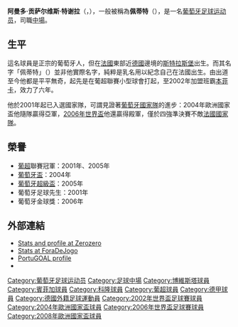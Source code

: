 {{noteta
|G1=uefa
|G2=Football
|G3=葡超
|T=zh-hans:佩蒂特;zh-hk:比堤;zh-tw:佩蒂特;
|1=zh-hans:佩蒂特;zh-hk:比堤;zh-tw:佩蒂特;
}}
{{Football player infobox
| playername = 佩蒂特<br />''Petit''
| image = [[File:Petit_POR.jpg|250px]]
| fullname = Armando Gonçalves Teixeira
| englishfullname = 
| height = {{height|m=1.78}}
| nickname = 
| dateofbirth = {{birth date and age|1976|9|25}}
| cityofbirth = [[斯特拉斯堡|斯特拉斯堡]]
| countryofbirth = {{FRA}}
|currentclub = [[比蘭倫斯SAD|比蘭倫斯]] (coach)
| position = [[中场|中场]]
|youthyears1 = 1986–1987 | youthclubs1 = Bom Pastor
|youthyears2 = 1987–1995 | youthclubs2 = [[博維斯塔足球會|博維斯塔]]
|years1 = 1995–1996 | clubs1 = {{le|AD Esposende||Esposende}} | caps1 = 26 | goals1 = 1
|years2 = 1996–1997 | clubs2 = {{le|Gondomar S.C.||Gondomar}} | caps2 = 13 | goals2 = 2
|years3 = 1997–1998 | clubs3 = {{le|C.F. União de Lamas||União Lamas}} | caps3 = 31 | goals3 = 3
|years4 = 1998–1999 | clubs4 = {{le|AD Esposende||Esposende}} | caps4 = 30 | goals4 = 3
|years5 = 1999–2000 | clubs5 = [[吉爾維森特足球俱樂部|吉爾維森特]] | caps5 = 30 | goals5 = 4
|years6 = 2000–2002 | clubs6 = [[博維斯塔足球會|博維斯塔]] | caps6 = 51 | goals6 = 7
|years7 = 2002–2008 | clubs7 = [[本菲卡足球俱乐部|本菲卡]] | caps7 = 148 | goals7 = 12
|years8 = 2008–2012 | clubs8 = [[科隆足球俱樂部|科隆]] | caps8 = 87 | goals8 = 5
|years9 = 2012–2013 | clubs9 = [[博維斯塔足球會|博維斯塔]] | caps9 = 8 | goals9 = 2
|totalcaps = 424 | totalgoals = 39
|nationalyears1 = 2001–2008 | nationalteam1 = [[葡萄牙國家足球隊|葡萄牙]] | nationalcaps1 = 57 | nationalgoals1 = 4
|manageryears1 = 2012–2015 | managerclubs1 = [[博維斯塔足球會|博維斯塔]]
|manageryears2 = 2015–2017 | managerclubs2 = [[唐迪拉體育會|唐迪拉]]
|manageryears3 = 2017 | managerclubs3 = [[莫雷倫斯足球俱樂部|莫雷倫斯]]
|manageryears4 = 2017–2018 | managerclubs4 = [[費利拿柏蘇斯足球會|費利拿柏蘇斯]]
|manageryears5 = 2018 | managerclubs5 = [[莫雷倫斯足球俱樂部|莫雷倫斯]]
|manageryears6 = 2018–2019 | managerclubs6 = [[馬里迪莫體育會|馬里迪莫]]
|manageryears7 = 2020– | managerclubs7 = [[比蘭倫斯SAD|比蘭倫斯]]
| pcupdate = 2011年8月23日 (二) 04:27 (UTC)
| ntupdate = 2011年8月23日 (二) 04:27 (UTC)
}}
'''阿曼多·贡萨尔维斯·特谢拉'''（{{lang-pt|'''Armando Gonçalves Teixeira'''}}，{{bd|1976年|9月25日|catidx=Petit}}），一般被稱為'''佩蒂特'''（{{lang|pt|'''Petit'''}}），是一名[[葡萄牙|葡萄牙]][[足球|足球]][[运动员|运动员]]，司職[[中場|中場]]。

== 生平 ==
這名球員是正宗的葡萄牙人，但在[[法國|法國]]東部近[[德國|德國]]邊境的[[斯特拉斯堡|斯特拉斯堡]]出生。而其名字「佩蒂特」（{{lang|pt|Petit}}）並非他實際名字，純粹是乳名用以紀念自己在法國出生。由出道至今他都是平平無奇，起先是在葡超聯賽小型球會打起，至2002年加盟班霸[[本菲卡足球俱乐部|本菲卡]]，效力了六年。

他於2001年起已入選國家隊，可謂見證著[[葡萄牙国家足球队|葡萄牙國家隊]]的進步：2004年歐洲國家盃他隨隊贏得亞軍，[[2006年世界盃|2006年世界盃]]他還贏得殿軍，僅於四強準決賽不敵[[法國國家足球隊|法國國家隊]]。

== 榮譽 ==
* [[葡超|葡超]]聯賽冠軍：2001年、2005年
* [[葡萄牙盃|葡萄牙盃]]：2004年
* [[葡萄牙超級盃|葡萄牙超級盃]]：2005年
* 葡萄牙足球先生：2001年
* 葡萄牙金球獎：2006年

==外部連結==
*[http://www.zerozerofootball.com/player/petit/current/profile/0/default/61/?search=1&search_string=petit&menu=esc Stats and profile at Zerozero]{{dead link|date=2017年11月 |bot=InternetArchiveBot |fix-attempted=yes }}
*[http://www.foradejogo.net/player.php?player=197609250001 Stats at ForaDeJogo] {{Wayback|url=http://www.foradejogo.net/player.php?player=197609250001 |date=20121012140124 }} {{pt icon}}
*[http://www.portugoal.net/index.php/player-profiles/124-players-p-r/95-player-profile-petit PortuGOAL profile] {{Wayback|url=http://www.portugoal.net/index.php/player-profiles/124-players-p-r/95-player-profile-petit |date=20110819173951 }}
*{{Fussballdaten|petit|佩蒂特}}

{{2002年世界杯足球赛葡萄牙参赛名单}}
{{2004年欧洲足球锦标赛葡萄牙参赛名单}}
{{2006年世界杯足球赛葡萄牙参赛名单}}
{{2008年欧洲足球锦标赛葡萄牙参赛名单}}

{{DEFAULTSORT:Petit}}
[[Category:葡萄牙足球运动员|Category:葡萄牙足球运动员]]
[[Category:足球中場|Category:足球中場]]
[[Category:博維斯塔球員|Category:博維斯塔球員]]
[[Category:賓菲加球員|Category:賓菲加球員]]
[[Category:科隆球員|Category:科隆球員]]
[[Category:葡超球員|Category:葡超球員]]
[[Category:德甲球員|Category:德甲球員]]
[[Category:德國外籍足球運動員|Category:德國外籍足球運動員]]
[[Category:2002年世界盃足球賽球員|Category:2002年世界盃足球賽球員]]
[[Category:2004年歐洲國家盃球員|Category:2004年歐洲國家盃球員]]
[[Category:2006年世界盃足球賽球員|Category:2006年世界盃足球賽球員]]
[[Category:2008年歐洲國家盃球員|Category:2008年歐洲國家盃球員]]